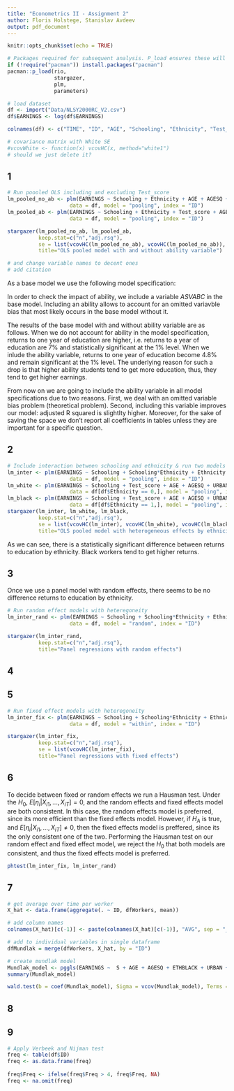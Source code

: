 ```yaml
---
title: "Econometrics II - Assignment 2"
author: Floris Holstege, Stanislav Avdeev
output: pdf_document
---
```


```r
knitr::opts_chunk$set(echo = TRUE)

# Packages required for subsequent analysis. P_load ensures these will be installed and loaded. 
if (!require("pacman")) install.packages("pacman")
pacman::p_load(rio,
               stargazer,
               plm,
               parameters)

# load dataset
df <- import("Data/NLSY2000RC_V2.csv")
df$EARNINGS <- log(df$EARNINGS)

colnames(df) <- c("TIME", "ID", "AGE", "Schooling", "Ethnicity", "Test_score", "URBAN", "REGNE", "REGNC", "REGW", "REGS", "EARNINGS", "AGESQ")

# covariance matrix with White SE
#vcovWhite <- function(x) vcovHC(x, method="white1")
# should we just delete it?

```

## 1

```r
# Run poooled OLS including and excluding Test_score
lm_pooled_no_ab <- plm(EARNINGS ~ Schooling + Ethnicity + AGE + AGESQ + URBAN + REGNE + REGNC + REGW,
                    data = df, model = "pooling", index = "ID")
lm_pooled_ab <- plm(EARNINGS ~ Schooling + Ethnicity + Test_score + AGE + AGESQ + URBAN + REGNE + REGNC + REGW,
                    data = df, model = "pooling", index = "ID")

stargazer(lm_pooled_no_ab, lm_pooled_ab,
          keep.stat=c("n","adj.rsq"),
          se = list(vcovHC(lm_pooled_no_ab), vcovHC(lm_pooled_no_ab)),
          title="OLS pooled model with and without ability variable")

# and change variable names to decent ones
# add citation
```

As a base model we use the following model specification:

\begin{align*}
  Log(Earnings) = \alpha_0 +\alpha_1 Schooling_{it} + \alpha_2 AGE_{it} + \alpha_3 AGE^2_{it} + \alpha_4 ETHNICITY_{i} + \alpha_5 URBAN_{it} + \\ \alpha_6 REGNE_{it} + \alpha_7 REGNC{it} + \alpha_8 REGW_{it} 
\end{align*}

In order to check the impact of ability, we include a variable $ASVABC$ in the base model. Including an ability allows to account for an omitted variavble bias that most likely occurs in the base model without it.

The results of the base model with and without ability variable are as follows. When we do not account for ability in the model specification, returns to one year of education are higher, i.e. returns to a year of education are 7\% and statistically significant at the 1\% level. When we inlude the ability variable, returns to one year of education become 4.8\% and remain significant at the 1\% level. The underlying reason for such a drop is that higher ability students tend to get more education, thus, they tend to get higher earnings. 

\begin{table}[!htbp] \centering 
  \caption{OLS pooled model with and without ability variable} 
  \label{} 
\begin{tabular}{@{\extracolsep{5pt}}lcc} 
\\[-1.8ex]\hline 
\hline \\[-1.8ex] 
 & \multicolumn{2}{c}{\textit{Dependent variable:}} \\ 
\cline{2-3} 
\\[-1.8ex] & \multicolumn{2}{c}{EARNINGS} \\ 
\\[-1.8ex] & (1) & (2)\\ 
\hline \\[-1.8ex] 
 Schooling & 0.070$^{***}$ & 0.048$^{***}$ \\ 
  & ($-$0.00004) & ($-$0.00004) \\ 
  & & \\ 
 Test\_score &  & 0.011$^{***}$ \\ 
  &  & ($-$0.00004) \\ 
  & & \\ 
 Ethnicity & $-$0.192$^{***}$ & $-$0.096$^{***}$ \\ 
  & ($-$0.00004) & ($-$0.0002) \\ 
  & & \\ 
 Constant & $-$0.079$^{***}$ & $-$0.386$^{***}$ \\ 
  & (0.004) & (0.004) \\ 
  & & \\ 
\hline \\[-1.8ex] 
Observations & 40,043 & 40,043 \\ 
Adjusted R$^{2}$ & 0.292 & 0.313 \\ 
\hline 
\hline \\[-1.8ex] 
\textit{Note:}  & \multicolumn{2}{r}{$^{*}$p$<$0.1; $^{**}$p$<$0.05; $^{***}$p$<$0.01} \\ 
\end{tabular} 
\end{table} 

From now on we are going to include the ability variable in all model specifications due to two reasons. First, we deal with an omitted variable bias problem (theoretical problem). Second, including this variable improves our model: adjusted R squared is slightlty higher. Moreover, for the sake of saving the space we don't report all coefficients in tables unless they are important for a specific question.

## 2

```r
# Include interaction between schooling and ethnicity & run two models for two races separately
lm_inter <- plm(EARNINGS ~ Schooling + Schooling*Ethnicity + Ethnicity + Test_score + AGE + AGESQ + URBAN + REGNE + REGNC + REGW,
                    data = df, model = "pooling", index = "ID")
lm_white <- plm(EARNINGS ~ Schooling + Test_score + AGE + AGESQ + URBAN + REGNE + REGNC + REGW,
                    data = df[df$Ethnicity == 0,], model = "pooling", index = "ID")
lm_black <- plm(EARNINGS ~ Schooling + Test_score + AGE + AGESQ + URBAN + REGNE + REGNC + REGW,
                    data = df[df$Ethnicity == 1,], model = "pooling", index = "ID")
stargazer(lm_inter, lm_white, lm_black,
          keep.stat=c("n","adj.rsq"),
          se = list(vcovHC(lm_inter), vcovHC(lm_white), vcovHC(lm_black)),
          title="OLS pooled model with heterogeneous effects by ethnicity")
```

As we can see, there is a statistically significant difference between returns to education by ethnicity. Black workers tend to get higher returns.

\begin{table}[!htbp] \centering 
  \caption{OLS pooled model with heterogeneous effects by ethnicity} 
  \label{} 
\begin{tabular}{@{\extracolsep{5pt}}lccc} 
\\[-1.8ex]\hline 
\hline \\[-1.8ex] 
 & \multicolumn{3}{c}{\textit{Dependent variable:}} \\ 
\cline{2-4} 
\\[-1.8ex] & \multicolumn{3}{c}{EARNINGS} \\ 
\\[-1.8ex] & (1) & (2) & (3)\\ 
\hline \\[-1.8ex] 
 Schooling & 0.046$^{***}$ & 0.046$^{***}$ & 0.061$^{***}$ \\ 
  & ($-$0.00001) & ($-$0.00000) & ($-$0.0004) \\ 
  & & & \\ 
 Ethnicity & $-$0.295$^{***}$ &  &  \\ 
  & ($-$0.001) &  &  \\ 
  & & & \\ 
 Test\_score & 0.011$^{***}$ & 0.010$^{***}$ & 0.014$^{***}$ \\ 
  & ($-$0.00002) & ($-$0.00002) & ($-$0.0001) \\ 
  & & & \\ 
 Schooling:Ethnicity & 0.016$^{***}$ &  &  \\ 
  & (0.00004) &  &  \\ 
  & & & \\ 
 Constant & $-$0.370$^{***}$ & $-$0.437$^{***}$ & 0.038 \\ 
  & (0.004) & (0.005) & (0.036) \\ 
  & & & \\ 
\hline \\[-1.8ex] 
Observations & 40,043 & 35,223 & 4,820 \\ 
Adjusted R$^{2}$ & 0.313 & 0.299 & 0.314 \\ 
\hline 
\hline \\[-1.8ex] 
\textit{Note:}  & \multicolumn{3}{r}{$^{*}$p$<$0.1; $^{**}$p$<$0.05; $^{***}$p$<$0.01} \\ 
\end{tabular} 
\end{table}

## 3 

Once we use a panel model with random effects, there seems to be no difference returns to education by ethnicity.

```r
# Run random effect models with heteregoneity
lm_inter_rand <- plm(EARNINGS ~ Schooling + Schooling*Ethnicity + Ethnicity + Test_score + AGE + AGESQ + URBAN + REGNE + REGNC + REGW,
                    data = df, model = "random", index = "ID")

stargazer(lm_inter_rand,
          keep.stat=c("n","adj.rsq"),
          title="Panel regressions with random effects")
```

## 4

## 5

```r
# Run fixed effect models with heteregoneity
lm_inter_fix <- plm(EARNINGS ~ Schooling + Schooling*Ethnicity + Ethnicity + Test_score + AGE + AGESQ + URBAN + REGNE + REGNC + REGW,
                    data = df, model = "within", index = "ID")

stargazer(lm_inter_fix,
          keep.stat=c("n","adj.rsq"),
          se = list(vcovHC(lm_inter_fix),
          title="Panel regressions with fixed effects")
```

## 6 

To decide between fixed or random effects we run a Hausman test. Under the $H_0$,  $E[\eta_i|X_{i1}, . . . , X_{iT} ] = 0$, and the random effects and fixed effects model are both consistent. In this case, the random effects model is preferred, since its more efficient than the fixed effects model. However, if $H_A$ is true, and $E[\eta_i|X_{i1}, . . . , X_{iT} ] \neq 0$, then the fixed effects model is preffered, since its the only consistent one of the two. Performing the Hausman test on our random effect and fixed effect model, we reject the $H_0$ that both models are consistent, and thus the fixed effects model is preferred.  

```r
phtest(lm_inter_fix, lm_inter_rand)

```

## 7

```r


# get average over time per worker
X_hat <- data.frame(aggregate(. ~ ID, dfWorkers, mean))

# add column names
colnames(X_hat)[c(-1)] <- paste(colnames(X_hat)[c(-1)], "AVG", sep = "_")

# add to individual variables in single dataframe
dfMundlak = merge(dfWorkers, X_hat, by = "ID")

# create mundlak model 
Mundlak_model <- pggls(EARNINGS ~  S + AGE + AGESQ + ETHBLACK + URBAN + REGNE + REGNC + REGW  + ASVABC + S_AVG + AGE_AVG + AGESQ_AVG + ETHBLACK_AVG + URBAN_AVG + REGNE_AVG + REGNC_AVG + REGW_AVG, data=dfMundlak, model="random",index = c("ID"))
summary(Mundlak_model)

wald.test(b = coef(Mundlak_model), Sigma = vcov(Mundlak_model), Terms = 10:17)

```

## 8

## 9

```r
# Apply Verbeek and Nijman test
freq <- table(df$ID) 
freq <- as.data.frame(freq)
  
freq$Freq <- ifelse(freq$Freq > 4, freq$Freq, NA)
freq <- na.omit(freq)
```

